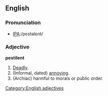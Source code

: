==English==

===Pronunciation===
*[[w:International Phonetic Alphabet|IPA]]:/pɛstəlɛnt/

===Adjective===
'''pestilent'''
# [[Deadly]].
# (Informal, dated) [[annoying]].
# (Archiac) harmful to morals or public order.
[[Category:English adjectives]]